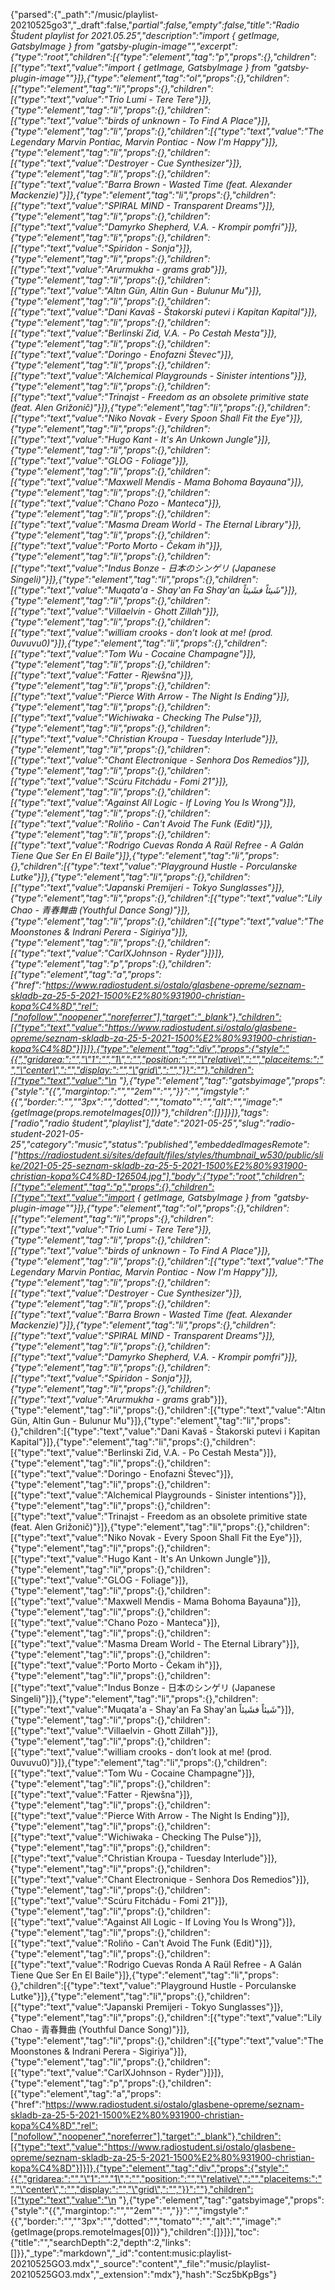 {"parsed":{"_path":"/music/playlist-20210525go3","_draft":false,"_partial":false,"_empty":false,"title":"Radio Študent playlist for 2021.05.25","description":"import { getImage, GatsbyImage } from \"gatsby-plugin-image\"","excerpt":{"type":"root","children":[{"type":"element","tag":"p","props":{},"children":[{"type":"text","value":"import { getImage, GatsbyImage } from \"gatsby-plugin-image\""}]},{"type":"element","tag":"ol","props":{},"children":[{"type":"element","tag":"li","props":{},"children":[{"type":"text","value":"Trio Lumi - Tere Tere"}]},{"type":"element","tag":"li","props":{},"children":[{"type":"text","value":"birds of unknown - To Find A Place"}]},{"type":"element","tag":"li","props":{},"children":[{"type":"text","value":"The Legendary Marvin Pontiac, Marvin Pontiac - Now I'm Happy"}]},{"type":"element","tag":"li","props":{},"children":[{"type":"text","value":"Destroyer - Cue Synthesizer"}]},{"type":"element","tag":"li","props":{},"children":[{"type":"text","value":"Barra Brown - Wasted Time (feat. Alexander Mackenzie)"}]},{"type":"element","tag":"li","props":{},"children":[{"type":"text","value":"SPIRAL MIND - Transparent Dreams"}]},{"type":"element","tag":"li","props":{},"children":[{"type":"text","value":"Damyrko Shepherd, V.A. - Krompir pomfri"}]},{"type":"element","tag":"li","props":{},"children":[{"type":"text","value":"Spiridon - Sonja"}]},{"type":"element","tag":"li","props":{},"children":[{"type":"text","value":"Arurmukha - grams_ grab"}]},{"type":"element","tag":"li","props":{},"children":[{"type":"text","value":"Altın Gün, Altin Gun - Bulunur Mu"}]},{"type":"element","tag":"li","props":{},"children":[{"type":"text","value":"Dani Kavaš - Štakorski putevi i Kapitan Kapital"}]},{"type":"element","tag":"li","props":{},"children":[{"type":"text","value":"Berlinski Zid, V.A. - Po Cestah Mesta"}]},{"type":"element","tag":"li","props":{},"children":[{"type":"text","value":"Doringo - Enofazni Števec"}]},{"type":"element","tag":"li","props":{},"children":[{"type":"text","value":"Alchemical Playgrounds - Sinister intentions"}]},{"type":"element","tag":"li","props":{},"children":[{"type":"text","value":"Trinajst - Freedom as an obsolete primitive state (feat. Alen Grižonič)"}]},{"type":"element","tag":"li","props":{},"children":[{"type":"text","value":"Niko Novak - Every Spoon Shall Fit the Eye"}]},{"type":"element","tag":"li","props":{},"children":[{"type":"text","value":"Hugo Kant - It's An Unkown Jungle"}]},{"type":"element","tag":"li","props":{},"children":[{"type":"text","value":"GLOG - Foliage"}]},{"type":"element","tag":"li","props":{},"children":[{"type":"text","value":"Maxwell Mendis - Mama Bohoma Bayauna"}]},{"type":"element","tag":"li","props":{},"children":[{"type":"text","value":"Chano Pozo - Manteca"}]},{"type":"element","tag":"li","props":{},"children":[{"type":"text","value":"Masma Dream World - The Eternal Library"}]},{"type":"element","tag":"li","props":{},"children":[{"type":"text","value":"Porto Morto - Čekam ih"}]},{"type":"element","tag":"li","props":{},"children":[{"type":"text","value":"Indus Bonze - 日本のシンゲリ (Japanese Singeli)"}]},{"type":"element","tag":"li","props":{},"children":[{"type":"text","value":"Muqata'a - Shay'an Fa Shay'an شَيئاً فشَيئاً"}]},{"type":"element","tag":"li","props":{},"children":[{"type":"text","value":"Villaelvin - Ghott Zillah"}]},{"type":"element","tag":"li","props":{},"children":[{"type":"text","value":"william crooks - don’t look at me! (prod. 0uvuvu0)"}]},{"type":"element","tag":"li","props":{},"children":[{"type":"text","value":"Tom Wu - Cocaine Champagne"}]},{"type":"element","tag":"li","props":{},"children":[{"type":"text","value":"Fatter - Rjewšna"}]},{"type":"element","tag":"li","props":{},"children":[{"type":"text","value":"Pierce With Arrow - The Night Is Ending"}]},{"type":"element","tag":"li","props":{},"children":[{"type":"text","value":"Wichiwaka - Checking The Pulse"}]},{"type":"element","tag":"li","props":{},"children":[{"type":"text","value":"Christian Kroupa - Tuesday Interlude"}]},{"type":"element","tag":"li","props":{},"children":[{"type":"text","value":"Chant Electronique - Senhora Dos Remedios"}]},{"type":"element","tag":"li","props":{},"children":[{"type":"text","value":"Scúru Fitchádu - Fomi 21"}]},{"type":"element","tag":"li","props":{},"children":[{"type":"text","value":"Against All Logic - If Loving You Is Wrong"}]},{"type":"element","tag":"li","props":{},"children":[{"type":"text","value":"Roliño - Can't Avoid The Funk (Edit)"}]},{"type":"element","tag":"li","props":{},"children":[{"type":"text","value":"Rodrigo Cuevas Ronda A Raül Refree - A Galán Tiene Que Ser En El Baile"}]},{"type":"element","tag":"li","props":{},"children":[{"type":"text","value":"Playground Hustle - Porculanske Lutke"}]},{"type":"element","tag":"li","props":{},"children":[{"type":"text","value":"Japanski Premijeri - Tokyo Sunglasses"}]},{"type":"element","tag":"li","props":{},"children":[{"type":"text","value":"Lily Chao - 青春舞曲 (Youthful Dance Song)"}]},{"type":"element","tag":"li","props":{},"children":[{"type":"text","value":"The Moonstones & Indrani Perera - Sigiriya"}]},{"type":"element","tag":"li","props":{},"children":[{"type":"text","value":"CarlXJohnson - Ryder"}]}]},{"type":"element","tag":"p","props":{},"children":[{"type":"element","tag":"a","props":{"href":"https://www.radiostudent.si/ostalo/glasbene-opreme/seznam-skladb-za-25-5-2021-1500%E2%80%931900-christian-kopa%C4%8D","rel":["nofollow","noopener","noreferrer"],"target":"_blank"},"children":[{"type":"text","value":"https://www.radiostudent.si/ostalo/glasbene-opreme/seznam-skladb-za-25-5-2021-1500%E2%80%931900-christian-kopa%C4%8D"}]}]},{"type":"element","tag":"div","props":{"style":"{{","gridarea:":"","\"1":"","1\",":"","position:":"","\"relative\",":"","placeitems:":"","\"center\",":"","display:":"","\"grid\",":"","}}":""},"children":[{"type":"text","value":"\n  "},{"type":"element","tag":"gatsbyimage","props":{"style":"{{","margintop:":"","\"2em\"":"","}}":"","imgstyle":"{{","border:":"","\"3px":"","dotted":"","tomato\"":"","alt":"","image":"{getImage(props.remoteImages[0])}"},"children":[]}]}]},"tags":["radio","radio študent","playlist"],"date":"2021-05-25","slug":"radio-student-2021-05-25","category":"music","status":"published","embeddedImagesRemote":["https://radiostudent.si/sites/default/files/styles/thumbnail_w530/public/slike/2021-05-25-seznam-skladb-za-25-5-2021-1500%E2%80%931900-christian-kopa%C4%8D-126504.jpg"],"body":{"type":"root","children":[{"type":"element","tag":"p","props":{},"children":[{"type":"text","value":"import { getImage, GatsbyImage } from \"gatsby-plugin-image\""}]},{"type":"element","tag":"ol","props":{},"children":[{"type":"element","tag":"li","props":{},"children":[{"type":"text","value":"Trio Lumi - Tere Tere"}]},{"type":"element","tag":"li","props":{},"children":[{"type":"text","value":"birds of unknown - To Find A Place"}]},{"type":"element","tag":"li","props":{},"children":[{"type":"text","value":"The Legendary Marvin Pontiac, Marvin Pontiac - Now I'm Happy"}]},{"type":"element","tag":"li","props":{},"children":[{"type":"text","value":"Destroyer - Cue Synthesizer"}]},{"type":"element","tag":"li","props":{},"children":[{"type":"text","value":"Barra Brown - Wasted Time (feat. Alexander Mackenzie)"}]},{"type":"element","tag":"li","props":{},"children":[{"type":"text","value":"SPIRAL MIND - Transparent Dreams"}]},{"type":"element","tag":"li","props":{},"children":[{"type":"text","value":"Damyrko Shepherd, V.A. - Krompir pomfri"}]},{"type":"element","tag":"li","props":{},"children":[{"type":"text","value":"Spiridon - Sonja"}]},{"type":"element","tag":"li","props":{},"children":[{"type":"text","value":"Arurmukha - grams_ grab"}]},{"type":"element","tag":"li","props":{},"children":[{"type":"text","value":"Altın Gün, Altin Gun - Bulunur Mu"}]},{"type":"element","tag":"li","props":{},"children":[{"type":"text","value":"Dani Kavaš - Štakorski putevi i Kapitan Kapital"}]},{"type":"element","tag":"li","props":{},"children":[{"type":"text","value":"Berlinski Zid, V.A. - Po Cestah Mesta"}]},{"type":"element","tag":"li","props":{},"children":[{"type":"text","value":"Doringo - Enofazni Števec"}]},{"type":"element","tag":"li","props":{},"children":[{"type":"text","value":"Alchemical Playgrounds - Sinister intentions"}]},{"type":"element","tag":"li","props":{},"children":[{"type":"text","value":"Trinajst - Freedom as an obsolete primitive state (feat. Alen Grižonič)"}]},{"type":"element","tag":"li","props":{},"children":[{"type":"text","value":"Niko Novak - Every Spoon Shall Fit the Eye"}]},{"type":"element","tag":"li","props":{},"children":[{"type":"text","value":"Hugo Kant - It's An Unkown Jungle"}]},{"type":"element","tag":"li","props":{},"children":[{"type":"text","value":"GLOG - Foliage"}]},{"type":"element","tag":"li","props":{},"children":[{"type":"text","value":"Maxwell Mendis - Mama Bohoma Bayauna"}]},{"type":"element","tag":"li","props":{},"children":[{"type":"text","value":"Chano Pozo - Manteca"}]},{"type":"element","tag":"li","props":{},"children":[{"type":"text","value":"Masma Dream World - The Eternal Library"}]},{"type":"element","tag":"li","props":{},"children":[{"type":"text","value":"Porto Morto - Čekam ih"}]},{"type":"element","tag":"li","props":{},"children":[{"type":"text","value":"Indus Bonze - 日本のシンゲリ (Japanese Singeli)"}]},{"type":"element","tag":"li","props":{},"children":[{"type":"text","value":"Muqata'a - Shay'an Fa Shay'an شَيئاً فشَيئاً"}]},{"type":"element","tag":"li","props":{},"children":[{"type":"text","value":"Villaelvin - Ghott Zillah"}]},{"type":"element","tag":"li","props":{},"children":[{"type":"text","value":"william crooks - don’t look at me! (prod. 0uvuvu0)"}]},{"type":"element","tag":"li","props":{},"children":[{"type":"text","value":"Tom Wu - Cocaine Champagne"}]},{"type":"element","tag":"li","props":{},"children":[{"type":"text","value":"Fatter - Rjewšna"}]},{"type":"element","tag":"li","props":{},"children":[{"type":"text","value":"Pierce With Arrow - The Night Is Ending"}]},{"type":"element","tag":"li","props":{},"children":[{"type":"text","value":"Wichiwaka - Checking The Pulse"}]},{"type":"element","tag":"li","props":{},"children":[{"type":"text","value":"Christian Kroupa - Tuesday Interlude"}]},{"type":"element","tag":"li","props":{},"children":[{"type":"text","value":"Chant Electronique - Senhora Dos Remedios"}]},{"type":"element","tag":"li","props":{},"children":[{"type":"text","value":"Scúru Fitchádu - Fomi 21"}]},{"type":"element","tag":"li","props":{},"children":[{"type":"text","value":"Against All Logic - If Loving You Is Wrong"}]},{"type":"element","tag":"li","props":{},"children":[{"type":"text","value":"Roliño - Can't Avoid The Funk (Edit)"}]},{"type":"element","tag":"li","props":{},"children":[{"type":"text","value":"Rodrigo Cuevas Ronda A Raül Refree - A Galán Tiene Que Ser En El Baile"}]},{"type":"element","tag":"li","props":{},"children":[{"type":"text","value":"Playground Hustle - Porculanske Lutke"}]},{"type":"element","tag":"li","props":{},"children":[{"type":"text","value":"Japanski Premijeri - Tokyo Sunglasses"}]},{"type":"element","tag":"li","props":{},"children":[{"type":"text","value":"Lily Chao - 青春舞曲 (Youthful Dance Song)"}]},{"type":"element","tag":"li","props":{},"children":[{"type":"text","value":"The Moonstones & Indrani Perera - Sigiriya"}]},{"type":"element","tag":"li","props":{},"children":[{"type":"text","value":"CarlXJohnson - Ryder"}]}]},{"type":"element","tag":"p","props":{},"children":[{"type":"element","tag":"a","props":{"href":"https://www.radiostudent.si/ostalo/glasbene-opreme/seznam-skladb-za-25-5-2021-1500%E2%80%931900-christian-kopa%C4%8D","rel":["nofollow","noopener","noreferrer"],"target":"_blank"},"children":[{"type":"text","value":"https://www.radiostudent.si/ostalo/glasbene-opreme/seznam-skladb-za-25-5-2021-1500%E2%80%931900-christian-kopa%C4%8D"}]}]},{"type":"element","tag":"div","props":{"style":"{{","gridarea:":"","\"1":"","1\",":"","position:":"","\"relative\",":"","placeitems:":"","\"center\",":"","display:":"","\"grid\",":"","}}":""},"children":[{"type":"text","value":"\n  "},{"type":"element","tag":"gatsbyimage","props":{"style":"{{","margintop:":"","\"2em\"":"","}}":"","imgstyle":"{{","border:":"","\"3px":"","dotted":"","tomato\"":"","alt":"","image":"{getImage(props.remoteImages[0])}"},"children":[]}]}],"toc":{"title":"","searchDepth":2,"depth":2,"links":[]}},"_type":"markdown","_id":"content:music:playlist-20210525GO3.mdx","_source":"content","_file":"music/playlist-20210525GO3.mdx","_extension":"mdx"},"hash":"Scz5bKpBgs"}